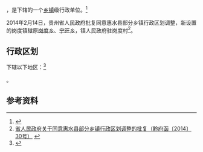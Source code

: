 {{中国乡级行政区|52/27/31/204/000}}

'''{{PAGENAMEBASE}}'''，是{{PRC admin/fullname|52/27/31/204/000|3}}下辖的一个[[乡镇|乡镇]]级行政单位。<ref>{{PRC admin/ref sgc|{{PRC admin/parent|52/27/31/204/000}}}}</ref>

2014年2月14日，贵州省人民政府批复同意惠水县部分乡镇行政区划调整，新设置的岗度镇辖原[[岗度乡|岗度乡]]、[[宁旺乡|宁旺乡]]，镇人民政府驻岗度村<ref>[http://www.gzgov.gov.cn/zyzxyll/zcfg/zfwj/qfh/201508/t20150814_5838.html 省人民政府关于同意惠水县部分乡镇行政区划调整的批复（黔府函〔2014〕30号）] {{webarchive|url=https://web.archive.org/web/20170831223449/http://www.gzgov.gov.cn/zyzxyll/zcfg/zfwj/qfh/201508/t20150814_5838.html |date=2017-08-31 }}</ref>。

== 行政区划 ==

{{PAGENAMEBASE}}下辖以下地区：<ref>{{PRC admin/ref sgc|52/27/31/204/000}}</ref>

{{PRC admin/children|52/27/31/204/000}}。

== 参考资料 ==

{{reflist}}

{{行政区划小作品}}
{{PRC admin/navcat|52/27/31/204/000}}